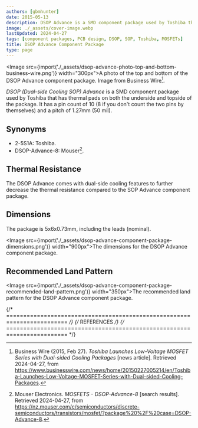 ```yaml
---
authors: [gbmhunter]
date: 2015-05-13
description: DSOP Advance is a SMD component package used by Toshiba that has thermal pads on both the underside and topside of the package.
image: ./_assets/cover-image.webp
lastUpdated: 2024-04-27
tags: [component packages, PCB design, DSOP, SOP, Toshiba, MOSFETs]
title: DSOP Advance Component Package
type: page
---
```


<Image src={import('./_assets/dsop-advance-photo-top-and-bottom-business-wire.png')} width="300px">A photo of the top and bottom of the DSOP Advance component package. Image from Business Wire[^business-wire-dsop-advance].</Image>

_DSOP (Dual-side Cooling SOP) Advance_ is a SMD component package used by Toshiba that has thermal pads on both the underside and topside of the package. It has a pin count of 10 (8 if you don't count the two pins by themselves) and a pitch of 1.27mm (50 mil).

## Synonyms

* 2-5S1A: Toshiba.
* DSOP-Advance-8: Mouser[^mouser-dsop-advance-8].

## Thermal Resistance

The DSOP Advance comes with dual-side cooling features to further decrease the thermal resistance compared to the SOP Advance component package.

## Dimensions

The package is 5x6x0.73mm, including the leads (nominal).

<Image src={import('./_assets/dsop-advance-component-package-dimensions.png')} width="900px">The dimensions for the DSOP Advance component package.</Image>

## Recommended Land Pattern

<Image src={import('./_assets/dsop-advance-component-package-recommended-land-pattern.png')} width="350px">The recommended land pattern for the DSOP Advance component package.</Image>

{/* ======================================================================== */}
{/* REFERENCES */}
{/* ======================================================================== */}

[^business-wire-dsop-advance]: Business Wire (2015, Feb 27). _Toshiba Launches Low-Voltage MOSFET Series with Dual-sided Cooling Packages_ [news article]. Retrieved 2024-04-27, from https://www.businesswire.com/news/home/20150227005214/en/Toshiba-Launches-Low-Voltage-MOSFET-Series-with-Dual-sided-Cooling-Packages.
[^mouser-dsop-advance-8]: Mouser Electronics. _MOSFETS - DSOP-Advance-8_ [search results]. Retrieved 2024-04-27, from https://nz.mouser.com/c/semiconductors/discrete-semiconductors/transistors/mosfet/?package%20%2F%20case=DSOP-Advance-8.
